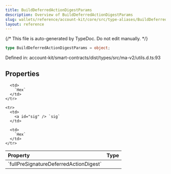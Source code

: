 ```yaml
---
title: BuildDeferredActionDigestParams
description: Overview of BuildDeferredActionDigestParams
slug: wallets/reference/account-kit/core/src/type-aliases/BuildDeferredActionDigestParams
layout: reference
---
```


{/* This file is auto-generated by TypeDoc. Do not edit manually. */}

```ts
type BuildDeferredActionDigestParams = object;
```

Defined in: account-kit/smart-contracts/dist/types/src/ma-v2/utils.d.ts:93

## Properties

<table>
  <thead>
    <tr>
      <th align="left">Property</th>
      <th align="left">Type</th>
    </tr>
  </thead>

  <tbody>
    <tr>
      <td>
        <a id="fullpresignaturedeferredactiondigest" /> `fullPreSignatureDeferredActionDigest`
      </td>

      <td>
        `Hex`
      </td>
    </tr>

    <tr>
      <td>
        <a id="sig" /> `sig`
      </td>

      <td>
        `Hex`
      </td>
    </tr>

  </tbody>
</table>

